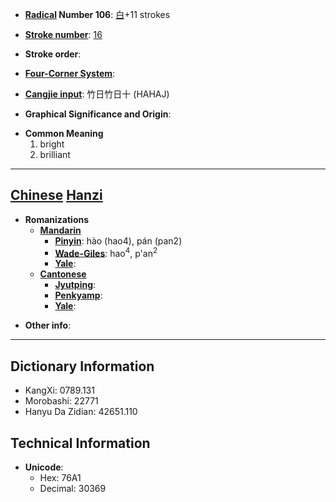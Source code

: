 * '''[[Wiktionary:Chinese radical index| Radical]] Number 106''': [[Wiktionary:Chinese radical index 白|白]]+11 strokes

* '''[[Wiktionary:Chinese total strokes index|Stroke number]]''': [[Wiktionary:Chinese total strokes index 16|16]]

* '''Stroke order''': 

* '''[[Wiktionary:Chinese four corner index|Four-Corner System]]''': 

* '''[[Wiktionary:Chinese Cangjie index|Cangjie input]]''': 竹日竹日十 (HAHAJ)

* '''Graphical Significance and Origin''': 

* '''Common Meaning'''
*#bright
*# brilliant


----

== [[Chinese]] [[Hanzi]] ==

* '''Romanizations'''
** '''[[Mandarin]]'''
*** '''[[Pinyin]]''': hào (hao4), pán (pan2)
*** '''[[Wade-Giles]]''': hao<sup>4</sup>, p'an<sup>2</sup>
*** '''[[Yale]]''': 
** '''[[Cantonese]]'''
*** '''[[Jyutping]]''':
*** '''[[Penkyamp]]''': 
*** '''[[Yale]]''': 

* '''Other info''': 

----

== Dictionary Information ==

* KangXi: 0789.131
* Morobashi: 22771
* Hanyu Da Zidian: 42651.110

== Technical Information ==

* '''Unicode''':
** Hex: 76A1
** Decimal: 30369
